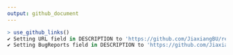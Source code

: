 ```yaml
---
output: github_document
---
```



```r
> use_github_links()
✔ Setting URL field in DESCRIPTION to 'https://github.com/JiaxiangBU/regex4impala'
✔ Setting BugReports field in DESCRIPTION to 'https://github.com/JiaxiangBU/regex4impala/issues'
```

